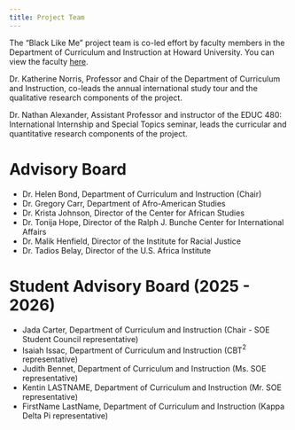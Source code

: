 ```yaml
---
title: Project Team
---
```


The “Black Like Me” project team is co-led effort by faculty members in the Department of Curriculum and Instruction at Howard University. You can view the faculty [here](https://education.howard.edu/academics/department-curriculum-instruction/faculty-profiles
){target="_blank"}.

Dr. Katherine Norris, Professor and Chair of the Department of Curriculum and Instruction, co-leads the annual international study tour and the qualitative research components of the project. 

Dr. Nathan Alexander, Assistant Professor and instructor of the EDUC 480: International Internship and Special Topics seminar, leads the curricular and quantitative research components of the project.

# Advisory Board

- Dr. Helen Bond, Department of Curriculum and Instruction (Chair)
- Dr. Gregory Carr, Department of Afro-American Studies
- Dr. Krista Johnson, Director of the Center for African Studies
- Dr. Tonija Hope, Director of the Ralph J. Bunche Center for International Affairs  
- Dr. Malik Henfield, Director of the Institute for Racial Justice  
- Dr. Tadios Belay, Director of the U.S. Africa Institute

# Student Advisory Board (2025 - 2026)

- Jada Carter, Department of Curriculum and Instruction (Chair - SOE Student Council representative)
- Isaiah Issac, Department of Curriculum and Instruction (CBT$^2$ representative)
- Judith Bennet, Department of Curriculum and Instruction (Ms. SOE representative)
- Kentin LASTNAME, Department of Curriculum and Instruction (Mr. SOE representative)
- FirstName LastName, Department of Curriculum and Instruction (Kappa Delta Pi representative)

